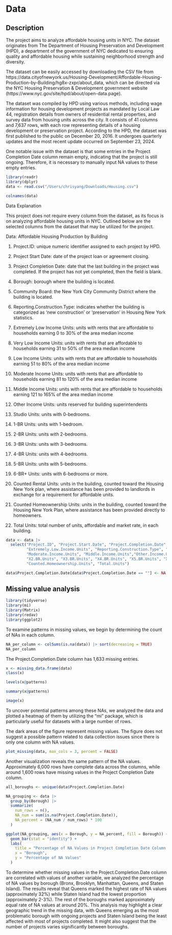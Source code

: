 # Data

## Description

The project aims to analyze affordable housing units in NYC. The dataset originates from The Department of Housing Preservation and Development (HPD), a department of the government of NYC dedicated to ensuring quality and affordable housing while sustaining neighborhood strength and diversity.  

The dataset can be easily accessed by downloading the CSV file from https://data.cityofnewyork.us/Housing-Development/Affordable-Housing-Production-by-Building/hg8x-zxpr/about_data, which can be directed via the NYC Housing Preservation & Development government website (https://www.nyc.gov/site/hpd/about/open-data.page). 

The dataset was compiled by HPD using various methods, including wage information for housing development projects as mandated by Local Law 44, registration details from owners of residential rental properties, and survey data from housing units across the city. It consists of 41 columns and 7,637 rows, with each row representing details of a housing development or preservation project. According to the HPD, the dataset was first published to the public on December 20, 2016. It undergoes quarterly updates and the most recent update occurred on September 23, 2024.

One notable issue with the dataset is that some entries in the Project Completion Date column remain empty, indicating that the project is still ongoing. Therefore, it is necessary to manually input NA values to these empty entries.

```r
library(readr)
library(dplyr)
data <- read.csv("/Users/chrisyang/Downloads/Housing.csv")
```

```r
colnames(data)
```

Data Explanation 

This project does not require every column from the dataset, as its focus is on analyzing affordable housing units in NYC. Outlined below are the selected columns from the dataset that may be utilized for the project.

Data: Affordable Housing Production by Building

1. Project.ID: unique numeric identifier assigned to each project by HPD.

2. Project Start Date: date of the project loan or agreement closing.

3. Project Completion Date: date that the last building in the project was completed. If the project has not yet completed, then the field is blank.

4. Borough: borough where the building is located.

5. Community Board: the New York City Community District where the building is located.

6. Reporting.Construction.Type: indicates whether the building is categorized as ‘new construction’ or ‘preservation’ in Housing New York statistics.

7. Extremely Low Income Units: units with rents that are affordable to households earning 0 to 30% of the area median income 

8. Very Low Income Units: units with rents that are affordable to households earning 31 to 50% of the area median income

9. Low Income Units: units with rents that are affordable to households earning 51 to 80% of the area median income

10. Moderate Income Units: units with rents that are affordable to households earning 81 to 120% of the area median income

11. Middle Income Units: units with rents that are affordable to households earning 121 to 165% of the area median income

12. Other Income Units: units reserved for building superintendents

13. Studio Units: units with 0-bedrooms.

14. 1-BR Units: units with 1-bedroom.

15. 2-BR Units: units with 2-bedrooms.

16. 3-BR Units: units with 3-bedrooms.

17. 4-BR Units: units with 4-bedrooms.

18. 5-BR Units: units with 5-bedrooms.

19. 6-BR+ Units: units with 6-bedrooms or more.

20. Counted Rental Units: units in the building, counted toward the Housing New York plan, where assistance has been provided to landlords in exchange for a requirement for affordable units.

21. Counted Homeownership Units: units in the building, counted toward the Housing New York Plan, where assistance has been provided directly to homeowners.

22. Total Units: total number of units, affordable and market rate, in each building.

```r
data <- data |> 
  select("Project.ID", "Project.Start.Date", "Project.Completion.Date", "Borough", "Community.Board",
         "Extremely.Low.Income.Units", "Reporting.Construction.Type", "Very.Low.Income.Units", "Low.Income.Units",
         "Moderate.Income.Units", "Middle.Income.Units","Other.Income.Units", "Studio.Units","X1.BR.Units",
         "X2.BR.Units", "X3.BR.Units", "X4.BR.Units", "X5.BR.Units", "X6.BR..Units", "Counted.Rental.Units",
         "Counted.Homeownership.Units", "Total.Units")

data$Project.Completion.Date[data$Project.Completion.Date == ""] <- NA
```


## Missing value analysis

```r
library(tidyverse)
library(mi)
library(Matrix)
library(redav)
library(ggplot2)
```


To examine patterns in missing values, we begin by determining the count of NAs in each column.

```r
NA_per_column <- colSums(is.na(data)) |> sort(decreasing = TRUE)
NA_per_column
```
The Project.Completion.Date column has 1,633 missing entries.

```r
x <- missing_data.frame(data)
class(x)
```

```r
levels(x@patterns)
```

```r
summary(x@patterns)
```

```r
image(x)
```

To uncover potential patterns among these NAs, we analyzed the data and plotted a heatmap of them by utilizing the "mi" package, which is particularly useful for datasets with a large number of rows.

The dark areas of the figure represent missing values. The figure does not suggest a possible pattern related to data collection issues since there is only one column with NA values.

```r
plot_missing(data, max_cols = 3, percent = FALSE) 
```

Another visualization reveals the same pattern of the NA values. Approximately 6,000 rows have complete data across the columns, while around 1,600 rows have missing values in the Project Completion Date column.


```r
all_boroughs <- unique(data$Project.Completion.Date)

NA_grouping <- data |>
  group_by(Borough) |>
  summarize(
    num_rows = n(),
    NA_num = sum(is.na(Project.Completion.Date)),
    NA_percent = (NA_num / num_rows) * 100
  )

ggplot(NA_grouping, aes(x = Borough, y = NA_percent, fill = Borough)) +
  geom_bar(stat = "identity") +
  labs(
    title = "Percentage of NA Values in Project Completion Date Column by Borough",
    x = "Borough",
    y = "Percentage of NA Values"
  )
```

To determine whether missing values in the Project.Completion.Date column are correlated with values of another variable, we analyzed the percentage of NA values by borough (Bronx, Brooklyn, Manhattan, Queens, and Staten Island). The results reveal that Queens marked the highest rate of NA values (approximately 32%) while Staten Island had the lowest proportion (approximately 2-3%). The rest of the boroughs marked approximately equal rate of NA values at around 20%. This analysis may highlight a clear geographic trend in the missing data, with Queens emerging as the most problematic borough with ongoing projects and Staten Island being the least affected with most of projects completed. It might also suggest that the number of projects varies significantly between boroughs. 